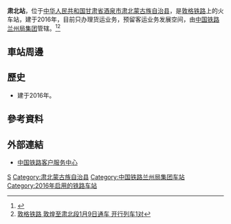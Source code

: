 {{Not|苏北站}}
{{Infobox China railway station
| 车站名称 = 肃北站
| 图片 = 
| 图片介绍 = 
| 其他名称 = 
| 车站拼音 = Subei
| 英文名称 = Subei Railway Station
| 车站代码 = 44409<ref>{{cite web|url=http://hyfw.12306.cn/hyinfo/action/FwcszsAction_index?type=1|title=营业站服务信息查询|publisher=[[中国铁路客户服务中心|中国铁路客户服务中心]]|accessdate=2017-02-17|archivedate=2016-11-06|archiveurl=https://web.archive.org/web/20161106075157/http://hyfw.12306.cn/hyinfo/action/FwcszsAction_index?type=1|dead-url=no}}</ref>
| 电报码 = SBJ
| 拼音码 = SBE
| address = [[甘肃省|甘肃省]][[酒泉市|酒泉市]][[肃北蒙古族自治县|肃北蒙古族自治县]]
| coordinates = {{coord|39.54087|94.77078|display=inline,title}}
| 归属 = [[中国铁路兰州局集团|中国铁路兰州局集团]]
| 线路 = [[敦格铁路|敦格铁路]]
| 车站等级 = 
| 月台数目 = 
| 站台面 = 
| 股道数目 = 
| 网站 = 
}}
'''肃北站'''，位于[[中华人民共和国|中华人民共和国]][[甘肃省|甘肃省]][[酒泉市|酒泉市]][[肃北蒙古族自治县|肃北蒙古族自治县]]，是[[敦格铁路|敦格铁路]]上的火车站，建于2016年，目前只办理货运业务，预留客运业务发展空间，由[[中国铁路兰州局集团|中国铁路兰州局集团]]管辖。<ref>{{Cite web|title=酒泉肃北火车站站前广场10月完工 - 甘肃新闻 - 中国网•东海资讯|url=http://jiangsu.china.com.cn/html/2016/gsnews_0727/6637675.html|access-date=2021-08-11|work=jiangsu.china.com.cn|archive-date=2019-09-17|archive-url=https://web.archive.org/web/20190917220915/http://jiangsu.china.com.cn/html/2016/gsnews_0727/6637675.html|dead-url=no}}</ref><ref>[http://news.163.com/16/0109/08/BCSINBQ200014Q4P.html 敦格铁路 敦煌至肃北段1月9日通车 开行列车1对]{{Dead link|date=2020年1月|bot=InternetArchiveBot|fix-attempted=yes}}</ref>
==車站周邊==
==歷史==
* 建于2016年。
==參考資料==
{{reflist}}
==外部連結==
* [http://www.12306.cn/mormhweb/ 中国铁路客户服务中心]{{Wayback|url=http://www.12306.cn/mormhweb/ |date=20180205163941 }}
{{China-rail-stub}}
{{敦格铁路}}
[[Category:酒泉市铁路车站|S]]
[[Category:肃北蒙古族自治县|Category:肃北蒙古族自治县]]
[[Category:中国铁路兰州局集团车站|Category:中国铁路兰州局集团车站]]
[[Category:2016年启用的铁路车站|Category:2016年启用的铁路车站]]